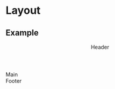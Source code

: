 
<Meta title="Lab/Layout" lab />

# Layout

## Example

<Preview gray>
  <Story name="Example" inline height="10" parameters={{ layout: 'fullscreen' }}>
    <div className="layout">
      <header
        className="layout-header"
        css={css`
          background-color: #bbddf3;
          height: 50px;
        `}
      >
        Header
      </header>
      <main
        className="layout-main"
        css={css`
          background-color: white;
        `}
      >
        Main
      </main>
      <footer
        className="layout-footer"
        css={css`
          background-color: #bbddf3;
          height: 50px;
        `}
      >
        Footer
      </footer>
    </div>
  </Story>
</Preview>
